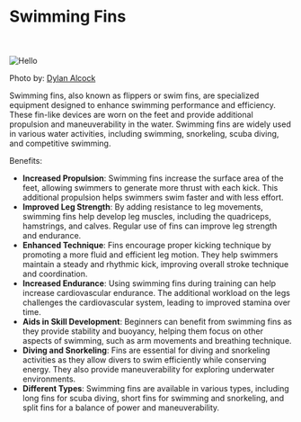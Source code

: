 
# Swimming Fins

<br></br>
<Image src="/images/fins.jpg" alt="Hello" width={400} height={400} />

Photo by: [Dylan Alcock](https://unsplash.com/@dylan_alcock)

Swimming fins, also known as flippers or swim fins, are specialized equipment designed to enhance swimming performance and efficiency. These fin-like devices are worn on the feet and provide additional propulsion and maneuverability in the water. Swimming fins are widely used in various water activities, including swimming, snorkeling, scuba diving, and competitive swimming.

Benefits:
- **Increased Propulsion**: Swimming fins increase the surface area of the feet, allowing swimmers to generate more thrust with each kick. This additional propulsion helps swimmers swim faster and with less effort.
- **Improved Leg Strength**: By adding resistance to leg movements, swimming fins help develop leg muscles, including the quadriceps, hamstrings, and calves. Regular use of fins can improve leg strength and endurance.
- **Enhanced Technique**: Fins encourage proper kicking technique by promoting a more fluid and efficient leg motion. They help swimmers maintain a steady and rhythmic kick, improving overall stroke technique and coordination.
- **Increased Endurance**: Using swimming fins during training can help increase cardiovascular endurance. The additional workload on the legs challenges the cardiovascular system, leading to improved stamina over time.
- **Aids in Skill Development**: Beginners can benefit from swimming fins as they provide stability and buoyancy, helping them focus on other aspects of swimming, such as arm movements and breathing technique.
- **Diving and Snorkeling**: Fins are essential for diving and snorkeling activities as they allow divers to swim efficiently while conserving energy. They also provide maneuverability for exploring underwater environments.
- **Different Types**: Swimming fins are available in various types, including long fins for scuba diving, short fins for swimming and snorkeling, and split fins for a balance of power and maneuverability.
